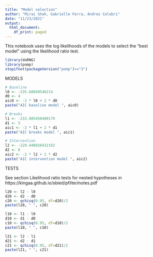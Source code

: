 ```yaml
---
title: "Model selection"
author: "Mirai Shah, Gabrielle Ferra, Andres Colubri"
date: "11/23/2021"
output:
  html_document:
    df_print: paged
---
```


This notebook uses the log likelihoods of the models to select the "best model" using the likelihood ratio test.

```r
library(doRNG)
library(pomp)
stopifnot(packageVersion("pomp")>="3")
```

MODELS

```r
# Baseline
l0 <- -235.68949546214
d0 <- 4
aic0 <- -2 * l0 + 2 * d0
paste("AIC baseline model ", aic0)

# Breaks
l1 <- -233.805450489179  
d1 <- 5 
aic1 <- -2 * l1 + 2 * d1
paste("AIC breaks model ", aic1)

# Intervention
l2 <- -229.448016432163
d2 <- 6
aic2 <- -2 * l2 + 2 * d2
paste("AIC intervention model ", aic2)
```

TESTS

See section Likelihood ratio tests for nested hypotheses in
https://kingaa.github.io/sbied/pfilter/notes.pdf

```r
l20 <- l2 - l0
d20 <- d2 - d0
c20 <- qchisq(0.95, df=d20)/2
paste(l20, " ", c20)

l10 <- l1 - l0
d10 <- d1 - d0
c10 <- qchisq(0.95, df=d10)/2
paste(l10, " ", c10)

l21 <- l2 - l1
d21 <- d2 - d1
c21 <- qchisq(0.95, df=d21)/2
paste(l21, " ", c21)
```